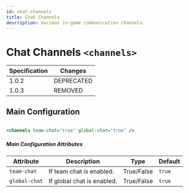```yaml
---
id: chat-channels
title: Chat Channels
description: Various in-game communication channels.
---
```


# Chat Channels `<channels>`

| Specification | Changes |
| --- | --- |
| 1.0.2 | DEPRECATED |
| 1.0.3 | REMOVED |

## Main Configuration

```xml

<channels team-chat="true" global-chat="true" />

```

##### Main Configuration Attributes

| Attribute | Description | Type | Default |
| --- | --- | --- | --- |
| `team-chat` | If team chat is enabled. | <span class="badge badge--primary">True/False</span> | `true` |
| `global-chat` | If global chat is enabled. | <span class="badge badge--primary">True/False</span> | `true` |

